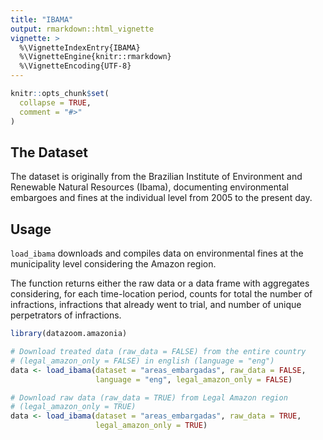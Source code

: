 ---
title: "IBAMA"
output: rmarkdown::html_vignette
vignette: >
  %\VignetteIndexEntry{IBAMA}
  %\VignetteEngine{knitr::rmarkdown}
  %\VignetteEncoding{UTF-8}
---

```{r, include = FALSE}
knitr::opts_chunk$set(
  collapse = TRUE,
  comment = "#>"
)
```

## The Dataset

The dataset is originally from the Brazilian Institute of Environment and Renewable  Natural Resources (Ibama), documenting environmental embargoes and fines at the individual level from 2005 to the present day.

## Usage

`load_ibama` downloads and compiles data on environmental fines at the municipality level considering the Amazon region. 

The function returns either the raw data or a data frame with aggregates considering, for each time-location period, counts for total the number of infractions, infractions that already went to trial, and number of unique perpetrators of infractions.

```{r, eval = FALSE}
library(datazoom.amazonia)

# Download treated data (raw_data = FALSE) from the entire country 
# (legal_amazon_only = FALSE) in english (language = "eng")
data <- load_ibama(dataset = "areas_embargadas", raw_data = FALSE, 
                   language = "eng", legal_amazon_only = FALSE)

# Download raw data (raw_data = TRUE) from Legal Amazon region 
# (legal_amazon_only = TRUE)
data <- load_ibama(dataset = "areas_embargadas", raw_data = TRUE, 
                   legal_amazon_only = TRUE)
```
